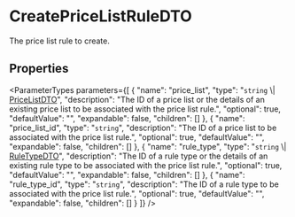 
# CreatePriceListRuleDTO

The price list rule to create.

## Properties

<ParameterTypes parameters={[
  {
    "name": "price_list",
    "type": "`string` \\| [PriceListDTO](js_client.internal.internal-1.PricingTypes.PriceListDTO.mdx)",
    "description": "The ID of a price list or the details of an existing price list to be associated with the price list rule.",
    "optional": true,
    "defaultValue": "",
    "expandable": false,
    "children": []
  },
  {
    "name": "price_list_id",
    "type": "`string`",
    "description": "The ID of a price list to be associated with the price list rule.",
    "optional": true,
    "defaultValue": "",
    "expandable": false,
    "children": []
  },
  {
    "name": "rule_type",
    "type": "`string` \\| [RuleTypeDTO](js_client.internal.internal-1.PricingTypes.RuleTypeDTO.mdx)",
    "description": "The ID of a rule type or the details of an existing rule type to be associated with the price list rule.",
    "optional": true,
    "defaultValue": "",
    "expandable": false,
    "children": []
  },
  {
    "name": "rule_type_id",
    "type": "`string`",
    "description": "The ID of a rule type to be associated with the price list rule.",
    "optional": true,
    "defaultValue": "",
    "expandable": false,
    "children": []
  }
]} />
